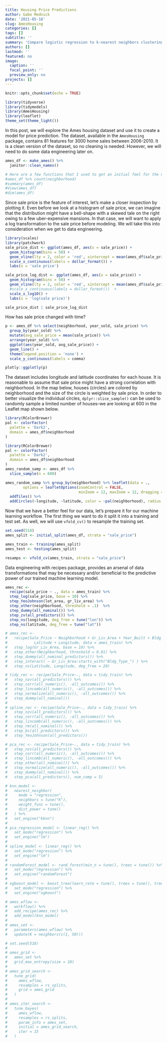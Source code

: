 ```yaml
---
title: Housing Price Predictions
author: Gabe Mednick
date: '2021-05-18'
slug: AmesHousing
categories: []
tags: []
subtitle: ''
summary: 'Compare logistic regression to k-nearest neighbors clustering using the tidymodels framework for machine learning'
authors: []
lastmod: ''
featured: no
image:
  caption: ''
  focal_point: ''
  preview_only: no
projects: []
---
```


```r
knitr::opts_chunk$set(echo = TRUE)

library(tidyverse)
library(tidymodels)
library(AmesHousing)
library(leaflet)
theme_set(theme_light())
```

In this post, we will explore the Ames housing dataset and use it to create a model for price prediction. The dataset, available  in the `AmesHousing` package, contains 81 features for 3000 home sales between 2006-2010. It is a clean version of the dataset, so no cleaning is needed. However, we will need to do some data engineering later on.  

```r
ames_df <- make_ames() %>% 
  janitor::clean_names()

# Here are a few functions that I used to get an initial feel for the dataset
#ames_df %>% count(neighborhood)
#summary(ames_df)
#View(ames_df)
#dim(ames_df)
```

Since sale price is the feature of interest, let's make a closer inspection by plotting it. Even before we look at a histogram of sale price, we can imagine that the distribution might have a bell-shape with a skewed tale on the right owing to a few uber-expensive mansions. In that case, we will want to apply a log transformation to the sale price before modeling. We will take this into consideration when we get to data engineering.

```r
library(scales)
library(patchwork)
sale_price_dist <- ggplot(ames_df, aes(x = sale_price)) + 
  geom_histogram(bins = 50) +
  geom_vline(lty = 2, color = 'red', xintercept = mean(ames_df$sale_price)) +
  scale_x_continuous(labels = dollar_format()) +
  labs(x = 'sale price')

sale_price_log_dist <- ggplot(ames_df, aes(x = sale_price)) + 
  geom_histogram(bins = 50) +
  geom_vline(lty = 2, color = 'red', xintercept = mean(ames_df$sale_price)) +
  #scale_x_continuous(labels = dollar_format())  +
  scale_x_log10() +
  labs(x = 'log(sale price)')

sale_price_dist | sale_price_log_dist 
```

How has sale price changed with time?
```r
p <- ames_df %>% select(neighborhood, year_sold, sale_price) %>% 
  group_by(year_sold) %>% 
  mutate(avg_sale_price = mean(sale_price)) %>% 
  arrange(year_sold) %>% 
  ggplot(aes(year_sold, avg_sale_price)) +
  geom_line() +
  theme(legend.position = 'none') +
  scale_y_continuous(labels = comma)

plotly::ggplotly(p)
```


The dataset includes longitude and latitude coordinates for each house. It is reasonable to assume that sale price might have a strong correlation with neighborhood. In the map below, houses (circles) are colored by neighborhood and the size of the circle is weighted by sale price. In order to better visualize the individual circles, `dplyr::slice_sample()` can be used to randomly sample a limited number of houses--we are looking at 600 in the Leaflet map shown below.


```r
library(RColorBrewer)
pal <- colorFactor(
  palette = 'Dark2',
  domain = ames_df$neighborhood
)

library(RColorBrewer)
pal <- colorFactor(
  palette = 'Dark2',
  domain = ames_df$neighborhood
)
ames_random_samp <- ames_df %>% 
  slice_sample(n = 600)

ames_random_samp %>% group_by(neighborhood) %>% leaflet(data = .,
        options = leafletOptions(zoomControl = FALSE,
                                 minZoom = 12, maxZoom = 12, dragging = FALSE)) %>% 
  addTiles() %>%  
  addCircles(~longitude, ~latitude, color = ~pal(neighborhood), radius = 1, weight = ~sale_price*2e-5, opacity = 1)

```

Now that we have a better feel for our data, let's prepare it for our machine learning workflow. The first thing we want to do it split it into a training and test set. As well, we will use `vfold_cv()` to resample the training set.

```r
set.seed(518)
ames_split <- initial_split(ames_df, strata = "sale_price")

ames_train <- training(ames_split)
ames_test <- testing(ames_split)

resamps <- vfold_cv(ames_train, strata = "sale_price")
```

Data engineering with recipes package, provides an arsenal of data transformations that may be necessary and/or beneficial to the predictive power of our trained machine learning model. 

```r
ames_rec <-
  recipe(sale_price ~ ., data = ames_train) %>%
  step_log(sale_price, base = 10) %>%
  step_YeoJohnson(lot_area, gr_liv_area) %>%
  step_other(neighborhood, threshold = .1)  %>%
  step_dummy(all_nominal()) %>%
  step_zv(all_predictors()) %>%
  step_ns(longitude, deg_free = tune("lon")) %>%
  step_ns(latitude, deg_free = tune("lat"))

# ames_rec <- 
#   recipe(Sale_Price ~ Neighborhood + Gr_Liv_Area + Year_Built + Bldg_Type + 
#            Latitude + Longitude, data = ames_train) %>%
#   step_log(Gr_Liv_Area, base = 10) %>% 
#   step_other(Neighborhood, threshold = 0.01) %>% 
#   step_dummy(all_nominal_predictors()) %>% 
#   step_interact( ~ Gr_Liv_Area:starts_with("Bldg_Type_") ) %>% 
#   step_ns(Latitude, Longitude, deg_free = 20)

# tidy_rec <- recipe(Sale_Price~., data = tidy_train) %>% 
#   step_nzv(all_predictors()) %>% 
#   step_corr(all_numeric(), -all_outcomes()) %>% 
#   step_lincomb(all_numeric(), -all_outcomes()) %>% 
#   step_normalize(all_numeric(), -all_outcomes()) %>% 
#   step_dummy(all_nominal()) 
# 
# spline_rec <- recipe(Sale_Price~., data = tidy_train) %>% 
#   step_nzv(all_predictors()) %>% 
#   step_corr(all_numeric(), -all_outcomes()) %>% 
#   step_lincomb(all_numeric(), -all_outcomes()) %>% 
#   step_rm(all_nominal()) %>% 
#   step_bs(all_predictors()) %>% 
#   step_YeoJohnson(all_predictors())

# pca_rec <- recipe(Sale_Price~., data = tidy_train) %>% 
#   step_nzv(all_predictors()) %>% 
#   step_corr(all_numeric(), -all_outcomes()) %>% 
#   step_lincomb(all_numeric(), -all_outcomes()) %>% 
#   step_other(all_nominal()) %>% 
#   step_normalize(all_numeric(), -all_outcomes()) %>% 
#   step_dummy(all_nominal()) %>% 
#   step_pca(all_predictors(), num_comp = 5)
```

```r
# knn_model <-
#   nearest_neighbor(
#     mode = "regression",
#     neighbors = tune("K"),
#     weight_func = tune(),
#     dist_power = tune()
#   ) %>%
#   set_engine("kknn")
# 
# pca_regression_model <- linear_reg() %>% 
#   set_mode("regression") %>% 
#   set_engine("lm")
# 
# spline_model <- linear_reg() %>% 
#   set_mode("regression") %>% 
#   set_engine("lm")
# 
# randomForest_model <- rand_forest(min_n = tune(), trees = tune()) %>% 
#   set_mode("regression") %>% 
#   set_engine("randomForest")
# 
# xgboost_model <- boost_tree(learn_rate = tune(), trees = tune(), tree_depth = tune()) %>% 
#   set_mode("regression") %>% 
#   set_engine("xgboost")


```


```r
# ames_wflow <-
#   workflow() %>%
#   add_recipe(ames_rec) %>%
#   add_model(knn_model)
# 
# ames_set <-
#   parameters(ames_wflow) %>%
#   update(K = neighbors(c(1, 50)))

```

```r
# set.seed(518)
# 
# ames_grid <-
#   ames_set %>%
#   grid_max_entropy(size = 10)
# 
# ames_grid_search <-
#   tune_grid(
#     ames_wflow,
#     resamples = rs_splits,
#     grid = ames_grid
#   )
# 
# ames_iter_search <-
#   tune_bayes(
#     ames_wflow,
#     resamples = rs_splits,
#     param_info = ames_set,
#     initial = ames_grid_search,
#     iter = 15
#   )
```


